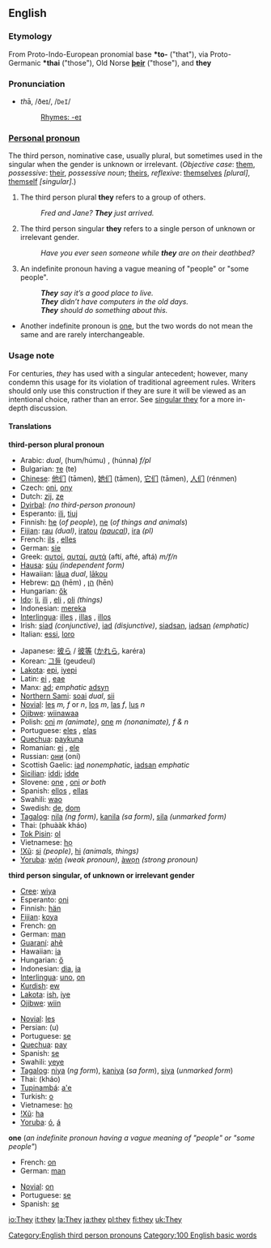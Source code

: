 ==English==

{{rank|all|him|she|33|they|my|were|are}}

===Etymology===
From 
Proto-Indo-European pronomial base '''*to-''' ("that"), via 
Proto-Germanic '''*thai''' ("those"),
Old Norse '''[[þeir]]''' ("those"), and
{{ME.}} '''they'''

===Pronunciation===
*<i>th</i>ā, /ðeɪ/, /<tt>DeI</tt>/
*:[[Rhymes:English:-eɪ|Rhymes: -eɪ]]

===[[Personal pronoun]]===
The third person, nominative case, usually plural, but sometimes used in the singular when the gender is unknown or irrelevant.
(''Objective case'': [[them]], ''possessive'': [[their]], ''possessive noun''; [[theirs]], ''reflexive'': [[themselves]] ''[plural]'', [[themself]] ''[singular]''.)

# The third person plural '''they''' refers to a group of others.
#:''Fred and Jane?  '''They''' just arrived.''
# The third person singular '''they''' refers to a single person of unknown or irrelevant gender.
#:''Have you ever seen someone while '''they''' are on their deathbed?''
# An indefinite pronoun having a vague meaning of "people" or "some people".
#:'''''They''' say it’s a good place to live.''
#:'''''They''' didn’t have computers in the old days.''
#:'''''They''' should do something about this.''
*Another indefinite pronoun is [[one]], but the two words do not mean the same and are rarely interchangeable.

===Usage note===

For centuries, ''they'' has used with a singular antecedent; however, many condemn this usage for its violation of traditional agreement rules. Writers should only use this construction if they are sure it will be viewed as an intentional choice, rather than an error. See [[w:Singular_they|singular they]] for a more in-depth discussion.

====Translations====
'''third-person plural pronoun'''
{{top}}
*Arabic: {{ARchar|[[هما|هُمَا]]}} {{IPAchar|(húmaː)}} ''dual'', {{ARchar|[[‎‎هم|هُمُ]]/[[‎‎هم|هُمْ]]}} (hum/húmu) {{p}}, {{ARchar|[[‎‎هن|هُنّ]]}} (húnna) ''f/pl''
*Bulgarian: [[те]] (te)
*[[Chinese]]: [[他们]] (tāmen), [[她们]] (tāmen), [[它们]] (tāmen), [[人们]] (rénmen)
*Czech: [[oni]], [[ony]]
*Dutch: [[zij]], [[ze]]
*[[Dyirbal]]: ''(no third-person pronoun)''
*Esperanto: [[ili]], [[tiuj]]
*Finnish: [[he#Finnish|he]] (''of people''), [[ne#Finnish|ne]] (''of things and animals'')
*[[Fijian]]: [[rau]] ''(dual)'', [[iratou]] ''([[paucal]])'', [[ira]] ''(pl)''
*French: [[ils]] {{m}}, [[elles]] {{f}}
*German: [[sie]]
*Greek: [[αυτοί]], [[αυταί]], [[αυτά]] (aftí, afté, aftá) ''m/f/n''
*[[Hausa]]: [[súu]] ''(independent form)''
*Hawaiian: [[laua|lāua]] ''dual'', [[lakou|lākou]] {{p}}
*Hebrew: [[הם]] (hēm) {{m}}, [[הן]] (hēn) {{f}}
*Hungarian: [[ők]]
*[[Ido]]: [[li]], [[ili]] {{m}}, [[eli]] {{f}}, [[oli]] ''(things)''
*Indonesian: [[mereka]]
*[[Interlingua]]: [[illes]] {{m}}, [[illas]] {{f}}, [[illos]] {{n}}
*Irish: [[siad]] ''(conjunctive)'', [[iad]] ''(disjunctive)'', [[siadsan]], [[iadsan]] ''(emphatic)''
*Italian: [[essi]], [[loro]]
{{mid}}
*Japanese: [[彼ら]] / [[彼等]] ([[かれら]], karéra)
*Korean: [[그들]] (geudeul)
*[[Lakota]]: [[epi]], [[iyepi]]
*Latin: [[ei]] {{m}}, [[eae]] {{f}}
*Manx: [[ad]]; ''emphatic'' [[adsyn]]
*[[Northern Sami]]: [[soai]] ''dual'', [[sii]] {{p}}
*[[Novial]]: [[les]] ''m, f'' or ''n'', [[los]] ''m'', [[las]] ''f'', [[lus]] ''n''
*[[Ojibwe]]: [[wiinawaa]]
*Polish: [[oni]]  ''m (animate)'', [[one]] ''m (nonanimate), f & n''
*Portuguese: [[eles]] {{m}}, [[elas]] {{f}}
*[[Quechua]]: [[paykuna]]
*Romanian: [[ei]] {{m}}, [[ele]] {{f}}
*Russian: [[они]] (oní)
*Scottish Gaelic: [[iad]] ''nonemphatic'', [[iadsan]] ''emphatic''
*[[Sicilian]]: [[iddi]]; [[idde]] {{f}}
*Slovene: [[one]] {{f}}, [[oni]] {{m}} ''or both''
*Spanish: [[ellos]] {{m}}, [[ellas]] {{f}}
*Swahili: [[wao]]
*Swedish: [[de#Swedish|de]], [[dom]]
*[[Tagalog]]: [[nila]] ''(ng form)'', [[kanila]] ''(sa form)'', [[sila]] ''(unmarked form)''
*Thai: {{THchar|[[พวกเขา]]}} (phuààk kháo)
*[[Tok Pisin]]: [[ol]]
*Vietnamese: [[họ]]
*[[!Xũ]]: [[si#!Xũ|si]] ''(people)'', [[hi#!Xũ|hi]] ''(animals, things)''
*[[Yoruba]]: [[wọ́n]] ''(weak pronoun)'', [[àwọn]] ''(strong pronoun)''
{{bottom}}

'''third person singular, of unknown or irrelevant gender'''
{{top}}
*[[Cree]]: [[wiya]]
*Esperanto: [[oni]]
*Finnish: [[hän]]
*[[Fijian]]: [[koya]]
*French: [[on#French|on]]
*German: [[man#German|man]]
*[[Guaraní]]: [[ahẽ]]
*Hawaiian: [[ia]]
*Hungarian: [[ő]]
*Indonesian: [[dia#Indonesian|dia]], [[ia]]
*[[Interlingua]]: [[uno]], [[on#Interlingua|on]]
*[[Kurdish]]: [[ew]]
*[[Lakota]]: [[ish]], [[iye]]
*[[Ojibwe]]: [[wiin]]
{{mid}}
*[[Novial]]: [[les]]
*Persian: {{FAchar|[[او#Persian|او]]}} (u)
*Portuguese: [[se]]
*[[Quechua]]: [[pay#Quechua|pay]]
*Spanish: [[se]]
*Swahili: [[yeye]]
*[[Tagalog]]: [[niya]] (''ng form''), [[kaniya]] (''sa form''), [[siya]] (''unmarked form'')
*Thai: {{THchar|[[เขา]]}} (kháo)
*[[Tupinambá]]: [[a'e]]
*Turkish: [[o#Turkish|o]]
*Vietnamese: [[họ]]
*[[!Xũ]]: [[ha#!Xũ|ha]]
*[[Yoruba]]: [[ó]], [[á]]
{{bottom}}

'''one''' (''an indefinite pronoun having a vague meaning of "people" or "some people"'')
{{top}}
*French: [[on#French|on]]
*German: [[man#German|man]]
{{mid}}
*[[Novial]]: [[on]]
*Portuguese: [[se]]
*Spanish: [[se]]
{{bottom}}

[[Category:English third person pronouns]]
[[Category:100 English basic words]]

[[io:They]]
[[it:they]]
[[la:They]]
[[ja:they]]
[[pl:they]]
[[fi:they]]
[[uk:They]]